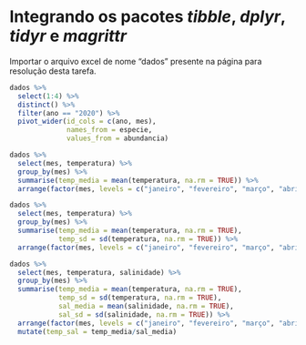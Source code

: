 # Integrando os pacotes *tibble*, *dplyr*, *tidyr* e *magrittr*


Importar o arquivo excel de nome "dados" presente na página para resolução desta tarefa.

```r
dados %>% 
  select(1:4) %>% 
  distinct() %>% 
  filter(ano == "2020") %>% 
  pivot_wider(id_cols = c(ano, mes), 
              names_from = especie, 
              values_from = abundancia)

dados %>% 
  select(mes, temperatura) %>% 
  group_by(mes) %>% 
  summarise(temp_media = mean(temperatura, na.rm = TRUE)) %>% 
  arrange(factor(mes, levels = c("janeiro", "fevereiro", "março", "abril", "maio", "junho", "julho", "agosto", "setembro", "outubro", "novembro", "dezembro")))

dados %>% 
  select(mes, temperatura) %>% 
  group_by(mes) %>% 
  summarise(temp_media = mean(temperatura, na.rm = TRUE), 
            temp_sd = sd(temperatura, na.rm = TRUE)) %>% 
  arrange(factor(mes, levels = c("janeiro", "fevereiro", "março", "abril", "maio", "junho", "julho", "agosto", "setembro", "outubro", "novembro", "dezembro")))

dados %>% 
  select(mes, temperatura, salinidade) %>% 
  group_by(mes) %>% 
  summarise(temp_media = mean(temperatura, na.rm = TRUE), 
            temp_sd = sd(temperatura, na.rm = TRUE), 
            sal_media = mean(salinidade, na.rm = TRUE), 
            sal_sd = sd(salinidade, na.rm = TRUE)) %>% 
  arrange(factor(mes, levels = c("janeiro", "fevereiro", "março", "abril", "maio", "junho", "julho", "agosto", "setembro", "outubro", "novembro", "dezembro"))) %>%
  mutate(temp_sal = temp_media/sal_media)
```